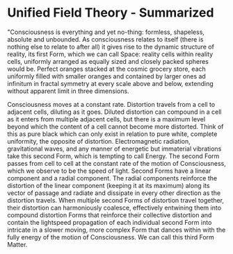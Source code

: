 # Unified Field Theory - Summarized

"Consciousness is everything and yet no-thing: formless, shapeless, absolute and unbounded. As consciousness relates to itself (there is nothing else to relate to after all) it gives rise to the dynamic structure of reality, its first Form, which we can call Space: reality cells within reality cells, uniformly arranged as equally sized and closely packed spheres would be. Perfect oranges stacked at the cosmic grocery store, each uniformly filled with smaller oranges and contained by larger ones ad infinitum in fractal symmetry at every scale above and below, extending without apparent limit in three dimensions.

Consciousness moves at a constant rate. Distortion travels from a cell to adjacent cells, diluting as it goes. Diluted distortion can compound in a cell as it enters from multiple adjacent cells, but there is a maximum level beyond which the content of a cell cannot become more distorted. Think of this as pure black which can only exist in relation to pure white, complete uniformity, the opposite of distortion. Electromagnetic radiation, gravitational waves, and any manner of energetic but immaterial vibrations take this second Form, which is tempting to call Energy. The second Form passes from cell to cell at the constant rate of the motion of Consciousness, which we observe to be the speed of light. Second Forms have a linear component and a radial component. The radial components reinforce the distortion of the linear component (keeping it at its maximum) along its vector of passage and radiate and dissipate in every other direction as the distortion travels. When multiple second Forms of distortion travel together, their distortion can harmoniously coalesce, effectively entwining them into compound distortion Forms that reinforce their collective distortion and contain the lightspeed propagation of each individual second Form into intricate in a slower moving, more complex Form that dances within with the fully energy of the motion of Consciousness. We can call this third Form Matter.